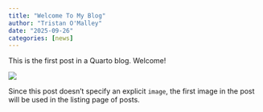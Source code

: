 ```yaml
---
title: "Welcome To My Blog"
author: "Tristan O'Malley"
date: "2025-09-26"
categories: [news]
---
```


This is the first post in a Quarto blog. Welcome!

![](thumbnail.jpg)

Since this post doesn't specify an explicit `image`, the first image in the post will be used in the listing page of posts.
